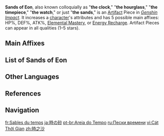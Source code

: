 {{Terminology Infobox
|image        = Icon Sands of Eon.png
|type         = Artifact Pieces
}}
'''Sands of Eon''', also known colloquially as "'''the clock'''," "'''the hourglass'''," "'''the timepiece'''," "'''the watch'''," or just "'''the sands'''," is an [[Artifact]] Piece in ''[[Genshin Impact]]''. It increases a [[character]]'s attributes and has 5 possible main affixes: HP%, DEF%, ATK%, [[Elemental Mastery]], or [[Energy Recharge]]. Artifact Pieces can appear in all qualities (1–5 stars).

==Main Affixes==
{{Artifact Main Stats|plume=hide|flower=hide|goblet=hide|circlet=hide|collapse_sands=false}}

==List of Sands of Eon==
{{Artifact List|sands}}

==Other Languages==
{{Other Languages
|en      = Sands of Eon
|zhs     = 时之沙
|zhs_rm  = Shí zhī Shā
|zht     = 時之沙
|zht_rm  = Shí zhī Shā
|zh_tl   = Sands of Time
|ja      = 時の砂
|ja_rm   = Toki no Suna
|ja_tl   = Sands of Time
|ko      = 시간의 모래
|ko_rm   = Sigan-ui Morae
|ko_tl   = Sands of Time
|es      = Arenas del Eón
|es_tl   = Sands of Eon
|fr      = Sables du temps
|fr_tl   = Sands of Time
|ru      = Пески времени
|ru_tl   = Sands of Time
|th      = Sands of Eon
|vi      = Cát Thời Gian
|vi_tl   = 
|de      = Sand der Zeit
|de_tl   = Sands of Time
|id      = Sands of Eon
|pt      = Areia do tempo
|pt_tl   = Sand of Time
|tr      = Kadim Kum Taneleri
|tr_tl   = Ancient Grains of Sand
|it      = Sabbie del tempo
|it_tl   = Sands of Time
}}

==References==
{{Reflist}}

==Navigation==
{{Artifact Navbox}}

[[fr:Sables du temps]]
[[ja:時の砂]]
[[pt-br:Areia do Tempo]]
[[ru:Пески времени]]
[[vi:Cát Thời Gian]]
[[zh:時之沙]]